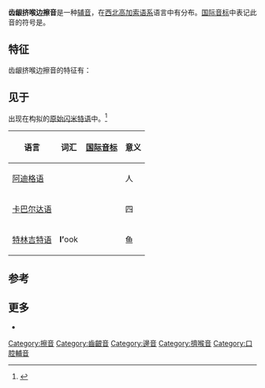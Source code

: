 {{infobox IPA
| above = 齿龈挤喉边擦音
| ipa symbol    = ɬʼ
}}

'''齿龈挤喉边擦音'''是一种[[辅音|辅音]]，在[[西北高加索语系|西北高加索语系]]语言中有分布。[[国际音标|国际音标]]中表记此音的符号是{{angbr IPA|ɬʼ}}。

==特征==
齿龈挤喉边擦音的特征有：
{{fricative}}
{{alveolar}}
{{voiceless short}}
{{oral}}
{{lateral}}
{{ejective}}

==见于==
{{IPA|[ɬʼ]}}出现在构拟的[[原始闪米特语|原始闪米特语]]中。<ref>{{Cite book|last=Lyovin|first=Anatole|title=An Introduction to the Languages of the World|publisher=Oxford University Press|year=2017|isbn=9780195149883|location=New York, NY|pages=202}}</ref>
{| class="wikitable"
! colspan="2" | 语言 !! 词汇 !! [[国际音标|国际音标]] !! 意义 !! 注释
|-
| colspan="2" | [[阿迪格语|阿迪格语]] || {{lang|ady-Cyrl|[[西里尔字母|'''лӀ'''ы]]}} || {{Audio-IPA|Ɬʼə.oga|[ɬʼə]}}||人||
|-
| colspan="2" | [[卡巴尔达语|卡巴尔达语]] || {{lang|kbd-Cyrl|[[西里尔字母|п'''лӀ'''ы]]}} || {{Audio-IPA|4 plha.ogg|[pɬʼə]}}||四||
|-
| colspan="2" | [[特林吉特语|特林吉特语]] || '''lʼ'''ook || {{Audio-IPA|Lʼook.ogg|[ɬʼuːk]}} ||鱼||
|}

==参考==
{{Reflist}}

==更多==
* {{phoible|ɬʼ}}

{{IPA navigation}}

{{DEFAULTSORT:Alveolar Lateral Ejective Fricative}}
[[Category:擦音|Category:擦音]]
[[Category:齒齦音|Category:齒齦音]]
[[Category:邊音|Category:邊音]]
[[Category:擠喉音|Category:擠喉音]]
[[Category:口腔輔音|Category:口腔輔音]]